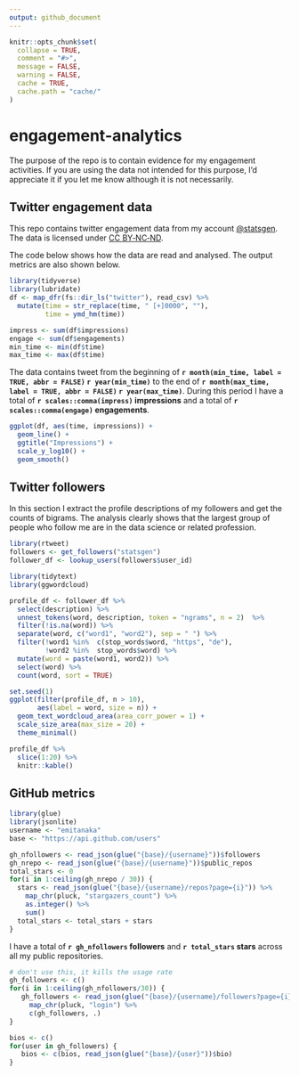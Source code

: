 ```yaml
---
output: github_document
---
```


<!-- README.md is generated from README.Rmd. Please edit that file -->

```r
knitr::opts_chunk$set(
  collapse = TRUE,
  comment = "#>",
  message = FALSE,
  warning = FALSE,
  cache = TRUE,
  cache.path = "cache/"
)
```

# engagement-analytics

<!-- badges: start -->
<!-- badges: end -->


The purpose of the repo is to contain evidence for my engagement activities. If you are using the data not intended for this purpose, I'd appreciate it if you let me know although it is not necessarily. 

## Twitter engagement data

This repo contains twitter engagement data from my account <a href="https://twitter.com/statsgen">@statsgen</a>. The data is licensed under [CC BY‑NC‑ND](https://creativecommons.org/licenses/by-nc-nd/2.0/au/). 

The code below shows how the data are read and analysed. The output metrics are also shown below.

```r
library(tidyverse)
library(lubridate)
df <- map_dfr(fs::dir_ls("twitter"), read_csv) %>% 
  mutate(time = str_replace(time, " [+]0000", ""),
         time = ymd_hm(time))

impress <- sum(df$impressions)
engage <- sum(df$engagements)
min_time <- min(df$time)
max_time <- max(df$time)
```

The data contains tweet from the beginning of **`r month(min_time, label = TRUE, abbr = FALSE)` `r year(min_time)`** to the end of **`r month(max_time, label = TRUE, abbr = FALSE)` `r year(max_time)`**. During this period I have a total of **`r scales::comma(impress)` impressions** and a total of **`r scales::comma(engage)` engagements**.


```r
ggplot(df, aes(time, impressions)) +
  geom_line() + 
  ggtitle("Impressions") +
  scale_y_log10() +
  geom_smooth()
```

## Twitter followers

In this section I extract the profile descriptions of my followers and get the counts of bigrams. The analysis clearly shows that the largest group of people who follow me are in the data science or related profession.

```r
library(rtweet)
followers <- get_followers("statsgen")
follower_df <- lookup_users(followers$user_id)
```

```r
library(tidytext)
library(ggwordcloud)

profile_df <- follower_df %>% 
  select(description) %>% 
  unnest_tokens(word, description, token = "ngrams", n = 2)  %>% 
  filter(!is.na(word)) %>% 
  separate(word, c("word1", "word2"), sep = " ") %>% 
  filter(!word1 %in%  c(stop_words$word, "https", "de"),
         !word2 %in%  stop_words$word) %>%
  mutate(word = paste(word1, word2)) %>% 
  select(word) %>% 
  count(word, sort = TRUE)
```


```r
set.seed(1)
ggplot(filter(profile_df, n > 10), 
       aes(label = word, size = n)) +
  geom_text_wordcloud_area(area_corr_power = 1) + 
  scale_size_area(max_size = 20) +
  theme_minimal()
```


```r
profile_df %>% 
  slice(1:20) %>% 
  knitr::kable()
```

## GitHub metrics

```r
library(glue)
library(jsonlite)
username <- "emitanaka"
base <- "https://api.github.com/users"

gh_nfollowers <- read_json(glue("{base}/{username}"))$followers
gh_nrepo <- read_json(glue("{base}/{username}"))$public_repos
total_stars <- 0
for(i in 1:ceiling(gh_nrepo / 30)) {
  stars <- read_json(glue("{base}/{username}/repos?page={i}")) %>% 
    map_chr(pluck, "stargazers_count") %>% 
    as.integer() %>% 
    sum()
  total_stars <- total_stars + stars
}

```

I have a total of **`r gh_nfollowers` followers** and **`r total_stars` stars** across all my public repositories. 


```r
# don't use this, it kills the usage rate
gh_followers <- c()
for(i in 1:ceiling(gh_nfollowers/30)) {
   gh_followers <- read_json(glue("{base}/{username}/followers?page={i}")) %>%
     map_chr(pluck, "login") %>%
     c(gh_followers, .)
}

bios <- c()
for(user in gh_followers) {
   bios <- c(bios, read_json(glue("{base}/{user}"))$bio)
}

```